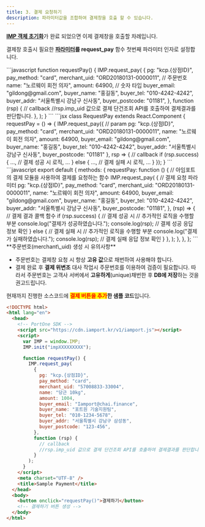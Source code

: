```yaml
---
title: 3. 결제 요청하기
description: 파라미터값을 조합하여 결제창을 호출 할 수 있습니다.
---
```



[**IMP 객체 초기화**](2)가 완료 되었으면 이제 결제창을 호출할 차례입니다.

결제창 호출시 필요한 [**파라미터**](../../sdk/javascript-sdk/payrq)**를 request_pay** 함수 첫번째 파라미터 인자로 설정합니다.

<Tabs>
<Tab title="JavaScript">
```javascript
function requestPay() {
  IMP.request_pay(
    {
      pg: "kcp.{상점ID}",
      pay_method: "card",
      merchant_uid: "ORD20180131-0000011", // 주문번호
      name: "노르웨이 회전 의자",
      amount: 64900, // 숫자 타입
      buyer_email: "gildong@gmail.com",
      buyer_name: "홍길동",
      buyer_tel: "010-4242-4242",
      buyer_addr: "서울특별시 강남구 신사동",
      buyer_postcode: "01181",
    },
    function (rsp) {
      // callback
      //rsp.imp_uid 값으로 결제 단건조회 API를 호출하여 결제결과를 판단합니다.
    },
  );
}
```
</Tab>

<Tab title="React.js">
```jsx
class RequestPay extends React.Component {
  requestPay = () => {
    IMP.request_pay({ // param
      pg: "kcp.{상점ID}",
      pay_method: "card",
      merchant_uid: "ORD20180131-0000011",
      name: "노르웨이 회전 의자",
      amount: 64900,
      buyer_email: "gildong@gmail.com",
      buyer_name: "홍길동",
      buyer_tel: "010-4242-4242",
      buyer_addr: "서울특별시 강남구 신사동",
      buyer_postcode: "01181"
    }, rsp => { // callback
      if (rsp.success) {
        ...,
        // 결제 성공 시 로직,
        ...
      } else {
        ...,
        // 결제 실패 시 로직,
        ...
      }
    });
  }
```
</Tab>

<Tab title="Vue.js">
```javascript
export default {
  methods: {
    requestPay: function () {
      // 아임포트의 결제 모듈을 사용하여 결제를 요청하는 함수
      IMP.request_pay(
        {
          // 결제 요청 파라미터
          pg: "kcp.{상점ID}",
          pay_method: "card",
          merchant_uid: "ORD20180131-0000011",
          name: "노르웨이 회전 의자",
          amount: 64900,
          buyer_email: "gildong@gmail.com",
          buyer_name: "홍길동",
          buyer_tel: "010-4242-4242",
          buyer_addr: "서울특별시 강남구 신사동",
          buyer_postcode: "01181",
        },
        (rsp) => {
          // 결제 결과 콜백 함수
          if (rsp.success) {
            // 결제 성공 시
            // 추가적인 로직을 수행할 부분
            console.log("결제가 성공하였습니다.");
            console.log(rsp); // 결제 성공 응답 정보 확인
          } else {
            // 결제 실패 시
            // 추가적인 로직을 수행할 부분
            console.log("결제가 실패하였습니다.");
            console.log(rsp); // 결제 실패 응답 정보 확인
          }
        },
      );
    },
  },
};
```
</Tab>
</Tabs>

<Hint style="info">
**주문번호(merchant\_uid) 생성 시 유의사항**

- 주문번호는 결제창 요청 시 항상 **고유 값**으로 채번하여 사용해야 합니다.
- 결제 완료 후 **결제 위변조** 대사 작업시 주문번호를 이용하여 검증이 필요합니다. 따라서 주문번호는 고객사 서버에서 **고유하게**(unique)채번한 후 **DB에 저장**하는 것을 권고드립니다.

</Hint>

현재까지 진행한 소스코드에 <mark style="color:red;">**결제 버튼을 추가**</mark>**한 샘플 코드**입니다.

```html title="sample.html"
<!DOCTYPE html>
<html lang="en">
  <head>
    <!-- PortOne SDK -->
    <script src="https://cdn.iamport.kr/v1/iamport.js"></script>
    <script>
      var IMP = window.IMP;
      IMP.init("impXXXXXXXXX");

      function requestPay() {
        IMP.request_pay(
          {
            pg: "kcp.{상점ID}",
            pay_method: "card",
            merchant_uid: "57008833-33004",
            name: "당근 10kg",
            amount: 1004,
            buyer_email: "Iamport@chai.finance",
            buyer_name: "포트원 기술지원팀",
            buyer_tel: "010-1234-5678",
            buyer_addr: "서울특별시 강남구 삼성동",
            buyer_postcode: "123-456",
          },
          function (rsp) {
            // callback
            //rsp.imp_uid 값으로 결제 단건조회 API를 호출하여 결제결과를 판단합니다.
          }
        );
      }
    </script>
    <meta charset="UTF-8" />
    <title>Sample Payment</title>
  </head>
  <body>
    <button onclick="requestPay()">결제하기</button>
    <!-- 결제하기 버튼 생성 -->
  </body>
</html>
```

<Youtube videoId="Gq7r5AUoMKs" caption="결제하기 버튼 생성 및 결제창 호출" />
